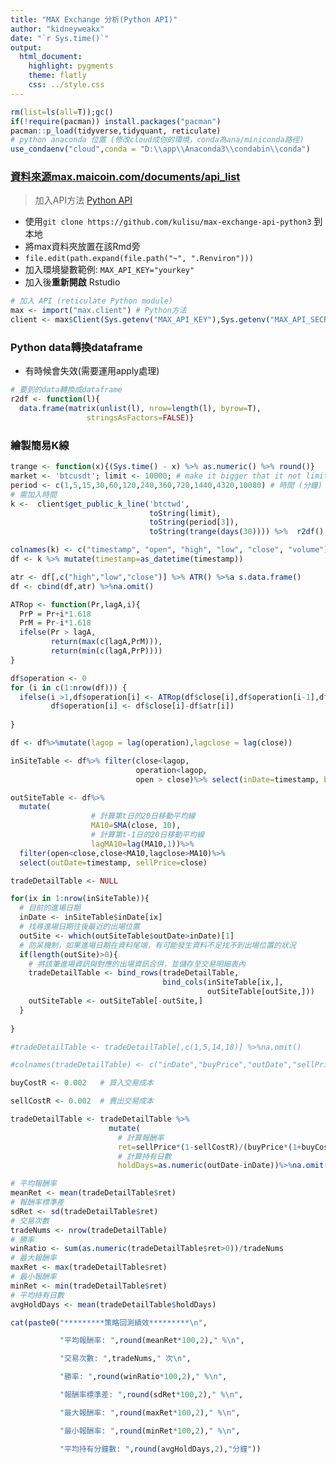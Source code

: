 ```yaml
---
title: "MAX Exchange 分析(Python API)"
author: "kidneyweakx"
date: "`r Sys.time()`"
output:
  html_document:
    highlight: pygments
    theme: flatly
    css: ../style.css
---
```

```r
rm(list=ls(all=T));gc()
if(!require(pacman)) install.packages("pacman")
pacman::p_load(tidyverse,tidyquant, reticulate)
# python anaconda 位置 (修改cloud成你的環境，conda為ana/miniconda路徑)
use_condaenv("cloud",conda = "D:\\app\\Anaconda3\\condabin\\conda") 
```

### [資料來源max.maicoin.com/documents/api_list](https://max.maicoin.com/documents/api_list)

> 加入API方法 [Python API](https://github.com/kulisu/max-exchange-api-python3)

+ 使用`git clone https://github.com/kulisu/max-exchange-api-python3` 到本地
+ 將max資料夾放置在該Rmd旁
+ `file.edit(path.expand(file.path("~", ".Renviron")))`
+ 加入環境變數範例: `MAX_API_KEY="yourkey"`
+ 加入後**重新開啟** Rstudio

```r
# 加入 API (reticulate Python module)
max <- import("max.client") # Python方法
client <- max$Client(Sys.getenv("MAX_API_KEY"),Sys.getenv("MAX_API_SECRET"))
```

### Python data轉換dataframe
+ 有時候會失效(需要運用apply處理)

```r
# 要到的data轉換成dataframe
r2df <- function(l){
  data.frame(matrix(unlist(l), nrow=length(l), byrow=T),
                 stringsAsFactors=FALSE)}
```


### 繪製簡易K線
```r
trange <- function(x){(Sys.time() - x) %>% as.numeric() %>% round()}
market <- 'btcusdt'; limit <- 10000; # make it bigger that it not limit
period <- c(1,5,15,30,60,120,240,360,720,1440,4320,10080) # 時間 (分鐘)
# 需加入時間
k <-  client$get_public_k_line('btctwd', 
                               toString(limit), 
                               toString(period[3]),
                               toString(trange(days(30)))) %>%  r2df()
```

```r
colnames(k) <- c("timestamp", "open", "high", "low", "close", "volume")
df <- k %>% mutate(timestamp=as_datetime(timestamp)) 
```

```r
atr <- df[,c("high","low","close")] %>% ATR() %>%a s.data.frame()
df <- cbind(df,atr) %>%na.omit()

ATRop <- function(Pr,lagA,i){
  PrP = Pr+i*1.618
  PrM = Pr-i*1.618
  ifelse(Pr > lagA,
         return(max(c(lagA,PrM))),
         return(min(c(lagA,PrP))))
}
```

```r
df$operation <- 0
for (i in c(1:nrow(df))) {
  ifelse(i >1,df$operation[i] <- ATRop(df$close[i],df$operation[i-1],df$atr[i]),
         df$operation[i] <- df$close[i]-df$atr[i])
  
}

df <- df%>%mutate(lagop = lag(operation),lagclose = lag(close))

```


```r
inSiteTable <- df%>% filter(close<lagop,
                            operation<lagop,
                            open > close)%>% select(inDate=timestamp, buyPrice=close)

outSiteTable <- df%>%
  mutate(
                  # 計算第t日的20日移動平均線
                  MA10=SMA(close, 10),
                  # 計算第t-1日的20日移動平均線
                  lagMA10=lag(MA10,1))%>%
  filter(open<close,close<MA10,lagclose>MA10)%>% 
  select(outDate=timestamp, sellPrice=close)
```

```r
tradeDetailTable <- NULL   

for(ix in 1:nrow(inSiteTable)){
  # 目前的進場日期
  inDate <- inSiteTable$inDate[ix] 
  # 找尋進場日期往後最近的出場位置
  outSite <- which(outSiteTable$outDate>inDate)[1]  
  # 防呆機制，如果進場日期在資料尾端，有可能發生資料不足找不到出場位置的狀況
  if(length(outSite)>0){                            
    # 將該筆進場資訊與對應的出場資訊合併，並儲存至交易明細表內
    tradeDetailTable <- bind_rows(tradeDetailTable, 
                                  bind_cols(inSiteTable[ix,],
                                            outSiteTable[outSite,]))
    outSiteTable <- outSiteTable[-outSite,]
  }
  
}
```

```R

#tradeDetailTable <- tradeDetailTable[,c(1,5,14,18)] %>%na.omit()

#colnames(tradeDetailTable) <- c("inDate","buyPrice","outDate","sellPrice")

buyCostR <- 0.002   # 買入交易成本

sellCostR <- 0.002  # 賣出交易成本

tradeDetailTable <- tradeDetailTable %>%
                      mutate(
                        # 計算報酬率
                        ret=sellPrice*(1-sellCostR)/(buyPrice*(1+buyCostR))-1,
                        # 計算持有日數
                        holdDays=as.numeric(outDate-inDate))%>%na.omit()

# 平均報酬率
meanRet <- mean(tradeDetailTable$ret)
# 報酬率標準差
sdRet <- sd(tradeDetailTable$ret) 
# 交易次數
tradeNums <- nrow(tradeDetailTable) 
# 勝率
winRatio <- sum(as.numeric(tradeDetailTable$ret>0))/tradeNums
# 最大報酬率
maxRet <- max(tradeDetailTable$ret)
# 最小報酬率
minRet <- min(tradeDetailTable$ret) 
# 平均持有日數
avgHoldDays <- mean(tradeDetailTable$holdDays) 

```

```r
cat(paste0("*********策略回測績效*********\n",

           "平均報酬率: ",round(meanRet*100,2)," %\n",

           "交易次數: ",tradeNums," 次\n",

           "勝率: ",round(winRatio*100,2)," %\n",

           "報酬率標準差: ",round(sdRet*100,2)," %\n",

           "最大報酬率: ",round(maxRet*100,2)," %\n",

           "最小報酬率: ",round(minRet*100,2)," %\n",

           "平均持有分鐘數: ",round(avgHoldDays,2),"分鐘"))
```



